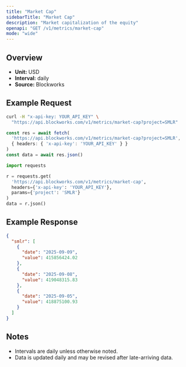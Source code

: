 ```yaml
---
title: "Market Cap"
sidebarTitle: "Market Cap"
description: "Market capitalization of the equity"
openapi: "GET /v1/metrics/market-cap"
mode: "wide"
---
```


## Overview

- **Unit:** USD
- **Interval:** daily
- **Source:** Blockworks

## Example Request

<CodeGroup>

```bash cURL
curl -H "x-api-key: YOUR_API_KEY" \
  "https://api.blockworks.com/v1/metrics/market-cap?project=SMLR"
```

```typescript TypeScript
const res = await fetch(
  'https://api.blockworks.com/v1/metrics/market-cap?project=SMLR',
  { headers: { 'x-api-key': 'YOUR_API_KEY' } }
)
const data = await res.json()
```

```python Python
import requests

r = requests.get(
  'https://api.blockworks.com/v1/metrics/market-cap',
  headers={'x-api-key': 'YOUR_API_KEY'},
  params={'project': 'SMLR'}
)
data = r.json()
```

</CodeGroup>

## Example Response

```json
{
  "smlr": [
    {
      "date": "2025-09-09",
      "value": 415856424.02
    },
    {
      "date": "2025-09-08",
      "value": 419048315.83
    },
    {
      "date": "2025-09-05",
      "value": 418875100.93
    }
  ]
}
```

## Notes
- Intervals are daily unless otherwise noted.
- Data is updated daily and may be revised after late-arriving data.